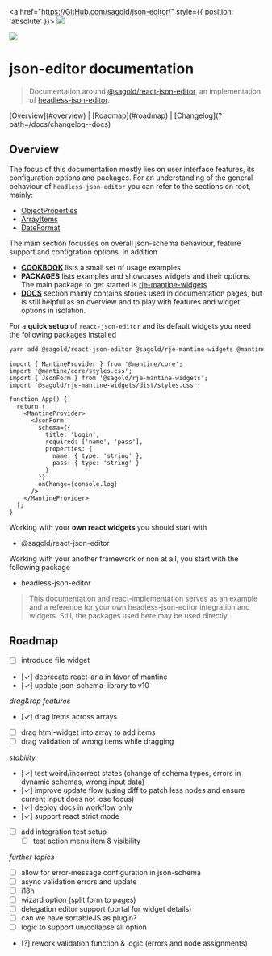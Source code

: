 
<Meta title="Introduction" />

<a href="https://GitHub.com/sagold/json-editor/" style={{ position: 'absolute' }}>
  <img src="https://badgen.net/badge/icon/github?icon=github&label" />
</a>

<div
  style={{
    margin: 0,
    display: 'flex',
    justifyContent: 'center',
    borderBottom: '1px solid #333',
    overflow: 'hidden',
    padding: '0 4em'
  }}
>
  <img src={logo} style={{ marginBottom: -1, width: '100%', maxWidth: 400 }} />
</div>

<h1 style={{ textAlign: 'center' }}>json-editor documentation</h1>

> Documentation around [@sagold/react-json-editor](https://github.com/sagold/json-editor/tree/main/packages/react-json-editor), an implementation of [headless-json-editor](https://github.com/sagold/json-editor/tree/main/packages/headless-json-editor).

<NpmPackageName name="@sagold/react-json-editor" />

<div style={{ textAlign: 'center' }}>
  [Overview](#overview) | [Roadmap](#roadmap) | [Changelog](?path=/docs/changelog--docs)
</div>

## Overview

The focus of this documentation mostly lies on user interface features, its configuration options and packages. For an understanding of the general behaviour of `headless-json-editor` you can refer to the sections on root, mainly:

- [ObjectProperties](?path=/docs/objectproperties--docs)
- [ArrayItems](?path=/docs/arrayitems--docs)
- [DateFormat](?path=/docs/dateformats--docs)

The main section focusses on overall json-schema behaviour, feature support and configration options. In addition

- [**COOKBOOK**](?path=/docs/cookbook-conditionalforms--docs) lists a small set of usage examples
- **PACKAGES** lists examples and showcases widgets and their options. The main package to get started is [rje-mantine-widgets](?path=/docs/packages-rje-mantine-widgets-overview--docs)
- [**DOCS**](/?path=/story/docs-arrayitems--items-array) section mainly contains stories used in documentation pages, but is still helpful as an overview and to play with features and widget options in isolation.

For a **quick setup** of `react-json-editor` and its default widgets you need the following packages installed

```sh
yarn add @sagold/react-json-editor @sagold/rje-mantine-widgets @mantine/core @mantine/hooks @mantine/dates
```

```tsx
import { MantineProvider } from '@mantine/core';
import '@mantine/core/styles.css';
import { JsonForm } from '@sagold/rje-mantine-widgets';
import '@sagold/rje-mantine-widgets/dist/styles.css';

function App() {
  return (
    <MantineProvider>
      <JsonForm
        schema={{
          title: 'Login',
          required: ['name', 'pass'],
          properties: {
            name: { type: 'string' },
            pass: { type: 'string' }
          }
        }}
        onChange={console.log}
      />
    </MantineProvider>
  );
}
```

Working with your **own react widgets** you should start with

- @sagold/react-json-editor

Working with your another framework or non at all, you start with the following package

- headless-json-editor

> This documentation and react-implementation serves as an example and a reference for your own headless-json-editor integration and widgets. Still, the packages used here may be used directly.

## Roadmap

- [ ] introduce file widget
- [✓] deprecate react-aria in favor of mantine
- [✓] update json-schema-library to v10

_drag&rop features_

- [✓] drag items across arrays
- [ ] drag html-widget into array to add items
- [ ] drag validation of wrong items while dragging

_stability_

- [✓] test weird/incorrect states (change of schema types, errors in dynamic schemas, wrong input data)
- [✓] improve update flow (using diff to patch less nodes and ensure current input does not lose focus)
- [✓] deploy docs in workflow only
- [✓] support react strict mode
- [ ] add integration test setup
  - [ ] test action menu item & visibility

_further topics_

- [ ] allow for error-message configuration in json-schema
- [ ] async validation errors and update
- [ ] i18n
- [ ] wizard option (split form to pages)
- [ ] delegation editor support (portal for widget details)
- [ ] can we have sortableJS as plugin?
- [ ] logic to support un/collapse all option
- [?] rework validation function & logic (errors and node assignments)
